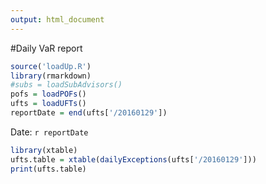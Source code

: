 ```yaml
---
output: html_document
---
```

#Daily VaR report
```r
source('loadUp.R')
library(rmarkdown)
#subs = loadSubAdvisors()
pofs = loadPOFs()
ufts = loadUFTs()
reportDate = end(ufts['/20160129'])
```
Date: `r reportDate`
```r
library(xtable)
ufts.table = xtable(dailyExceptions(ufts['/20160129']))
print(ufts.table)
```

